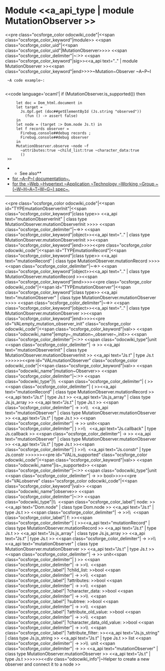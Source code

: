 =Module <<a_api_type | module MutationObserver >> =
<<pre class="ocsforge_color odocwiki_code"|<<span class="ocsforge_color_keyword"|module>> <<span class="ocsforge_color_uid"|<<span class="ocsforge_color_uid"|MutationObserver>>>> <<span class="ocsforge_color_delimiter"|~:>> <<span class="ocsforge_color_keyword"|sig>><<a_api text=".." | module MutationObserver >><<span class="ocsforge_color_keyword"|end>>>>~Mutation~Observer ~A~P~I


  ~A code example~:
  
<<code language='ocaml'|    if (MutationObserver.is_supported()) then
      let doc = Dom_html.document in
      let target =
        Js.Opt.get (doc##getElementById (Js.string "observed"))
          (fun () -> assert false)
      in
      let node = (target :> Dom.node Js.t) in
      let f records observer =
        Firebug.console##debug records ;
        Firebug.console##debug observer
      in
      MutationObserver.observe ~node ~f
        ~attributes:true ~child_list:true ~character_data:true
        ()
  >>

**See also**
* [[https://developer.mozilla.org/en-US/docs/Web/API/MutationObserver|for ~A~P~I documentation~.]]
* [[https://dom.spec.whatwg.org/#mutation-observers|for the ~Web ~Hypertext ~Application ~Technology ~Working ~Group ~(~W~H~A~T~W~G~) spec~.]]


----
<<pre class="ocsforge_color odocwiki_code"|<<span id="TYPEmutationObserverInit"|<<span class="ocsforge_color_keyword"|class type>> <<a_api text="mutationObserverInit" | class type MutationObserver.mutationObserverInit >>>> <<span class="ocsforge_color_delimiter"|~=>> <<span class="ocsforge_color_keyword"|object>><<a_api text=".." | class type MutationObserver.mutationObserverInit >><<span class="ocsforge_color_keyword"|end>>>><<pre class="ocsforge_color odocwiki_code"|<<span id="TYPEmutationRecord"|<<span class="ocsforge_color_keyword"|class type>> <<a_api text="mutationRecord" | class type MutationObserver.mutationRecord >>>> <<span class="ocsforge_color_delimiter"|~=>> <<span class="ocsforge_color_keyword"|object>><<a_api text=".." | class type MutationObserver.mutationRecord >><<span class="ocsforge_color_keyword"|end>>>><<pre class="ocsforge_color odocwiki_code"|<<span id="TYPEmutationObserver"|<<span class="ocsforge_color_keyword"|class type>> <<a_api text="mutationObserver" | class type MutationObserver.mutationObserver >>>> <<span class="ocsforge_color_delimiter"|~=>> <<span class="ocsforge_color_keyword"|object>><<a_api text=".." | class type MutationObserver.mutationObserver >><<span class="ocsforge_color_keyword"|end>>>><<pre id="VALempty_mutation_observer_init" class="ocsforge_color odocwiki_code"|<<span class="ocsforge_color_keyword"|val>> <<span class="odocwiki_name"|empty~_mutation~_observer~_init>> <<span class="ocsforge_color_delimiter"|~:>> <<span class="odocwiki_type"|unit <<span class="ocsforge_color_delimiter"| -> >> <<a_api text="mutationObserverInit" | class type MutationObserver.mutationObserverInit >> <<a_api text="Js.t" | type Js.t >>>>>><<pre id="VALmutationObserver" class="ocsforge_color odocwiki_code"|<<span class="ocsforge_color_keyword"|val>> <<span class="odocwiki_name"|mutation~Observer>> <<span class="ocsforge_color_delimiter"|~:>> <<span class="odocwiki_type"|\\  <<span class="ocsforge_color_delimiter"| ( >><<span class="ocsforge_color_delimiter"| ( >><<a_api text="mutationRecord" | class type MutationObserver.mutationRecord >> <<a_api text="Js.t" | type Js.t >> <<a_api text="Js.js_array" | class type Js.js_array >> <<a_api text="Js.t" | type Js.t >> <<span class="ocsforge_color_delimiter"| -> >>\\    <<a_api text="mutationObserver" | class type MutationObserver.mutationObserver >> <<a_api text="Js.t" | type Js.t >> <<span class="ocsforge_color_delimiter"| -> >> unit<<span class="ocsforge_color_delimiter"| ) >>\\   <<a_api text="Js.callback" | type Js.callback >> <<span class="ocsforge_color_delimiter"| -> >> <<a_api text="mutationObserver" | class type MutationObserver.mutationObserver >> <<a_api text="Js.t" | type Js.t >><<span class="ocsforge_color_delimiter"| ) >>\\  <<a_api text="Js.constr" | type Js.constr >>>>>><<pre id="VALis_supported" class="ocsforge_color odocwiki_code"|<<span class="ocsforge_color_keyword"|val>> <<span class="odocwiki_name"|is~_supported>> <<span class="ocsforge_color_delimiter"|~:>> <<span class="odocwiki_type"|unit <<span class="ocsforge_color_delimiter"| -> >> bool>>>><<pre id="VALobserve" class="ocsforge_color odocwiki_code"|<<span class="ocsforge_color_keyword"|val>> <<span class="odocwiki_name"|observe>> <<span class="ocsforge_color_delimiter"|~:>> <<span class="odocwiki_type"|\\  <<span class="ocsforge_color_label"| node: >><<a_api text="Dom.node" | class type Dom.node >> <<a_api text="Js.t" | type Js.t >> <<span class="ocsforge_color_delimiter"| -> >>\\  <<span class="ocsforge_color_label"| f: >><<span class="ocsforge_color_delimiter"| ( >><<a_api text="mutationRecord" | class type MutationObserver.mutationRecord >> <<a_api text="Js.t" | type Js.t >> <<a_api text="Js.js_array" | class type Js.js_array >> <<a_api text="Js.t" | type Js.t >> <<span class="ocsforge_color_delimiter"| -> >>\\     <<a_api text="mutationObserver" | class type MutationObserver.mutationObserver >> <<a_api text="Js.t" | type Js.t >> <<span class="ocsforge_color_delimiter"| -> >> unit<<span class="ocsforge_color_delimiter"| ) >> <<span class="ocsforge_color_delimiter"| -> >>\\  <<span class="ocsforge_color_label"| ?child_list: >>bool <<span class="ocsforge_color_delimiter"| -> >>\\  <<span class="ocsforge_color_label"| ?attributes: >>bool <<span class="ocsforge_color_delimiter"| -> >>\\  <<span class="ocsforge_color_label"| ?character_data: >>bool <<span class="ocsforge_color_delimiter"| -> >>\\  <<span class="ocsforge_color_label"| ?subtree: >>bool <<span class="ocsforge_color_delimiter"| -> >>\\  <<span class="ocsforge_color_label"| ?attribute_old_value: >>bool <<span class="ocsforge_color_delimiter"| -> >>\\  <<span class="ocsforge_color_label"| ?character_data_old_value: >>bool <<span class="ocsforge_color_delimiter"| -> >>\\  <<span class="ocsforge_color_label"| ?attribute_filter: >><<a_api text="Js.js_string" | class type Js.js_string >> <<a_api text="Js.t" | type Js.t >> list <<span class="ocsforge_color_delimiter"| -> >>\\  unit <<span class="ocsforge_color_delimiter"| -> >> <<a_api text="mutationObserver" | class type MutationObserver.mutationObserver >> <<a_api text="Js.t" | type Js.t >>>>>><<div class="odocwiki_info"|~Helper to create a new observer and connect it to a node
>>
